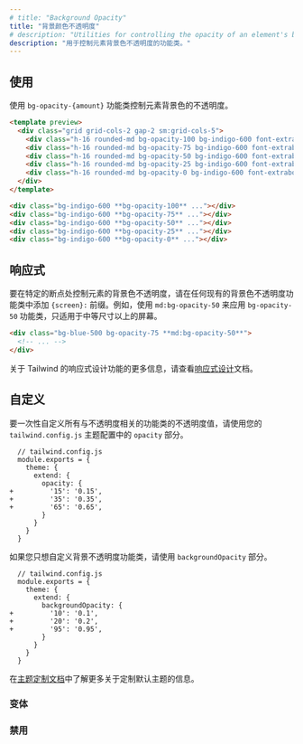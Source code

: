 ```yaml
---
# title: "Background Opacity"
title: "背景颜色不透明度"
# description: "Utilities for controlling the opacity of an element's background color."
description: "用于控制元素背景色不透明度的功能类。"
---
```




<!-- ## Usage -->
## 使用

<!-- Control the opacity of an element's background color using the `bg-opacity-{amount}` utilities. -->
使用 `bg-opacity-{amount}` 功能类控制元素背景色的不透明度。

```html indigo
<template preview>
  <div class="grid grid-cols-2 gap-2 sm:grid-cols-5">
    <div class="h-16 rounded-md bg-opacity-100 bg-indigo-600 font-extrabold text-white flex justify-center items-center">100%</div>
    <div class="h-16 rounded-md bg-opacity-75 bg-indigo-600 font-extrabold text-white flex justify-center items-center">75%</div>
    <div class="h-16 rounded-md bg-opacity-50 bg-indigo-600 font-extrabold text-white flex justify-center items-center">50%</div>
    <div class="h-16 rounded-md bg-opacity-25 bg-indigo-600 font-extrabold text-white flex justify-center items-center">25%</div>
    <div class="h-16 rounded-md bg-opacity-0 bg-indigo-600 font-extrabold text-white flex justify-center items-center">0%</div>
  </div>
</template>

<div class="bg-indigo-600 **bg-opacity-100** ..."></div>
<div class="bg-indigo-600 **bg-opacity-75** ..."></div>
<div class="bg-indigo-600 **bg-opacity-50** ..."></div>
<div class="bg-indigo-600 **bg-opacity-25** ..."></div>
<div class="bg-indigo-600 **bg-opacity-0** ..."></div>
```

<!-- ## Responsive -->
## 响应式

<!-- To control an element's background color opacity at a specific breakpoint, add a `{screen}:` prefix to any existing background color opacity utility. For example, use `md:bg-opacity-50` to apply the `bg-opacity-50` utility at only medium screen sizes and above. -->
要在特定的断点处控制元素的背景色不透明度，请在任何现有的背景色不透明度功能类中添加 `{screen}:` 前缀。例如，使用 `md:bg-opacity-50` 来应用 `bg-opacity-50` 功能类，只适用于中等尺寸以上的屏幕。

```html
<div class="bg-blue-500 bg-opacity-75 **md:bg-opacity-50**">
  <!-- ... -->
</div>
```

<!-- For more information about Tailwind's responsive design features, check out the [Responsive Design](/docs/responsive-design) documentation. -->
关于 Tailwind 的响应式设计功能的更多信息，请查看[响应式设计](/docs/responsive-design)文档。

<!-- ## Customizing -->
## 自定义 

<!-- To customize the opacity values for all opacity-related utilities at once, use the `opacity` section of your `tailwind.config.js` theme configuration: -->
要一次性自定义所有与不透明度相关的功能类的不透明度值，请使用您的 `tailwind.config.js` 主题配置中的 `opacity` 部分。

```diff-js
  // tailwind.config.js
  module.exports = {
    theme: {
      extend: {
        opacity: {
+         '15': '0.15',
+         '35': '0.35',
+         '65': '0.65',
        }
      }
    }
  }
```

<!-- If you want to customize only the background opacity utilities, use the `backgroundOpacity` section: -->
如果您只想自定义背景不透明度功能类，请使用 `backgroundOpacity` 部分。

```diff-js
  // tailwind.config.js
  module.exports = {
    theme: {
      extend: {
        backgroundOpacity: {
+         '10': '0.1',
+         '20': '0.2',
+         '95': '0.95',
        }
      }
    }
  }
```

<!-- Learn more about customizing the default theme in the [theme customization documentation](/docs/theme#customizing-the-default-theme). -->
在[主题定制文档](/docs/theme#-5)中了解更多关于定制默认主题的信息。

<!-- ### Variants -->
### 变体 

<Variants plugin="backgroundOpacity" />

<!-- ### Disabling -->
### 禁用

<Disabling plugin="backgroundOpacity" />
